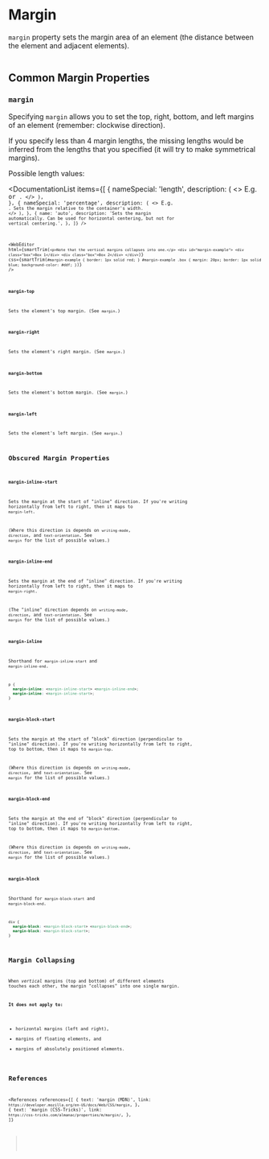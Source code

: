 
<MetadataConfigurer title="Margin" dateCreated="2021-02-06" />

# Margin

`margin` property sets the margin area of an element (the distance between the element and adjacent elements).

<Image path="/res/web/css/box-model.png" caption="Illustration of CSS Box model" />

## Common Margin Properties

### `margin`

Specifying `margin` allows you to set the top, right, bottom, and left margins of an element (remember: clockwise direction).

If you specify less than 4 margin lengths, the missing lengths would be inferred from the lengths that you specified (it will try to make symmetrical margins).

Possible length values:

<DocumentationList
  items={[
    {
      nameSpecial: 'length',
      description: (
        <>
          E.g. <Code str="10px" /> or <Code str="-5em" />.
        </>
      ),
    },
    {
      nameSpecial: 'percentage',
      description: (
        <>
          E.g. <Code str="10%" />. Sets the margin relative to the container's width.
        </>
      ),
    },
    {
      name: 'auto',
      description:
        'Sets the margin automatically. Can be used for horizontal centering, but not for vertical centering.',
    },
  ]}
/>

<WebEditor
  html={smartTrim(`
    <p>Note that the vertical margins collapses into one.</p>
    <div id="margin-example">
      <div class="box">Box 1</div>
      <div class="box">Box 2</div>
    </div>
  `)}
  css={smartTrim(`
    #margin-example {
      border: 1px solid red;
    }
    #margin-example .box {
      margin: 20px;
      border: 1px solid blue;
      background-color: #ddf;
    }
`)}
/>

### `margin-top`

Sets the element's top margin. (See `margin`.)

### `margin-right`

Sets the element's right margin. (See `margin`.)

### `margin-bottom`

Sets the element's bottom margin. (See `margin`.)

### `margin-left`

Sets the element's left margin. (See `margin`.)

## Obscured Margin Properties

### `margin-inline-start`

Sets the margin at the start of "inline" direction. If you're writing horizontally from left to right, then it maps to `margin-left`.

(Where this direction is depends on `writing-mode`, `direction`, and `text-orientation`. See `margin` for the list of possible values.)

### `margin-inline-end`

Sets the margin at the end of "inline" direction. If you're writing horizontally from left to right, then it maps to `margin-right`.

(The "inline" direction depends on `writing-mode`, `direction`, and `text-orientation`. See `margin` for the list of possible values.)

### `margin-inline`

Shorthand for `margin-inline-start` and `margin-inline-end`.

```css
p {
  margin-inline: <margin-inline-start> <margin-inline-end>;
  margin-inline: <margin-inline-start>;
}
```

### `margin-block-start`

Sets the margin at the start of "block" direction (perpendicular to "inline" direction). If you're writing horizontally from left to right, top to bottom, then it maps to `margin-top`.

(Where this direction is depends on `writing-mode`, `direction`, and `text-orientation`. See `margin` for the list of possible values.)

### `margin-block-end`

Sets the margin at the end of "block" direction (perpendicular to "inline" direction). If you're writing horizontally from left to right, top to bottom, then it maps to `margin-bottom`.

(Where this direction is depends on `writing-mode`, `direction`, and `text-orientation`. See `margin` for the list of possible values.)

### `margin-block`

Shorthand for `margin-block-start` and `margin-block-end`.

```css
div {
  margin-block: <margin-block-start> <margin-block-end>;
  margin-block: <margin-block-start>;
}
```

## Margin Collapsing

When _vertical_ margins (top and bottom) of different elements touches each other, the margin "collapses" into one single margin.

**It does not apply to:**

- horizontal margins (left and right),
- margins of floating elements, and
- margins of absolutely positioned elements.

## References

<References
  references={[
    {
      text: 'margin (MDN)',
      link: `https://developer.mozilla.org/en-US/docs/Web/CSS/margin`,
    },
    {
      text: 'margin (CSS-Tricks)',
      link: `https://css-tricks.com/almanac/properties/m/margin/`,
    },
  ]}
></References>
